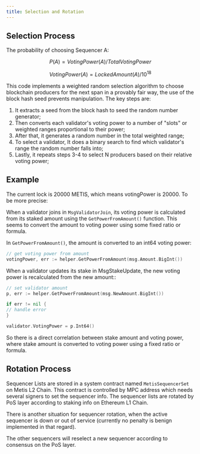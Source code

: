```yaml
---
title: Selection and Rotation
---
```


## Selection Process

The probability of choosing Sequencer A:

```math
P(A) = VotingPower(A) / TotalVotingPower
```

```math
VotingPower(A) = LockedAmount(A) / 10^{18}
```

This code implements a weighted random selection algorithm to choose blockchain producers for the next span in a provably fair way, the use of the block hash seed prevents manipulation. The key steps are:

1. It extracts a seed from the block hash to seed the random number generator;
2. Then converts each validator's voting power to a number of "slots" or weighted ranges proportional to their power;
3. After that, it generates a random number in the total weighted range;
4. To select a validator, It does a binary search to find which validator's range the random number falls into;
5. Lastly, it repeats steps 3-4 to select N producers based on their relative voting power;

## Example

The current lock is 20000 METIS, which means votingPower is 20000. To be more precise:

When a validator joins in `MsgValidatorJoin`, its voting power is calculated from its staked amount using the `GetPowerFromAmount()` function. This seems to convert the amount to voting power using some fixed ratio or formula.

In `GetPowerFromAmount()`, the amount is converted to an int64 voting power:

```go
// get voting power from amount
votingPower, err := helper.GetPowerFromAmount(msg.Amount.BigInt())
```

When a validator updates its stake in MsgStakeUpdate, the new voting power is recalculated from the new amount::

```go
// set validator amount
p, err := helper.GetPowerFromAmount(msg.NewAmount.BigInt())

if err != nil {
// handle error
}

validator.VotingPower = p.Int64()
```

So there is a direct correlation between stake amount and voting power, where stake amount is converted to voting power using a fixed ratio or formula.

## Rotation Process

Sequencer Lists are stored in a system contract named `MetisSequencerSet` on Metis L2 Chain. This contract is controlled by MPC address which needs several signers to set the sequencer info. The sequencer lists are rotated by PoS layer according to staking info on Ethereum L1 Chain.

There is another situation for sequencer rotation, when the active sequencer is down or out of service (currently no penalty is benign implemented in that regard).

The other sequencers will reselect a new sequencer according to consensus on the PoS layer.
